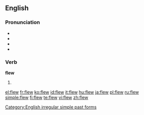 ==English==

===Pronunciation===
* {{audio|en-us-flew.ogg|Audio (US)}}
* {{IPA|/flʊə/}}
* {{rhymes|uː}}
* {{homophones|flu|flue}}

===Verb===
'''flew'''

# {{simple past of|[[fly]]}}

[[Category:English irregular simple past forms]]

[[el:flew]]
[[fr:flew]]
[[ko:flew]]
[[id:flew]]
[[it:flew]]
[[hu:flew]]
[[ja:flew]]
[[pl:flew]]
[[ru:flew]]
[[simple:flew]]
[[fi:flew]]
[[te:flew]]
[[vi:flew]]
[[zh:flew]]
